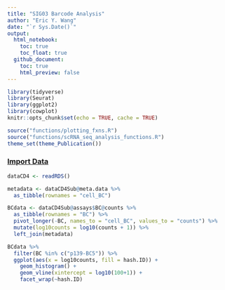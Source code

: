 ```yaml
---
title: "SIG03 Barcode Analysis"
author: "Eric Y. Wang"
date: "`r Sys.Date()`"
output:
  html_notebook:
    toc: true
    toc_float: true
  github_document:
    toc: true
    html_preview: false
---
```


```r
library(tidyverse)
library(Seurat)
library(ggplot2)
library(cowplot)
knitr::opts_chunk$set(echo = TRUE, cache = TRUE)
```

```r
source("functions/plotting_fxns.R")
source("functions/scRNA_seq_analysis_functions.R")
theme_set(theme_Publication())
```

### [Import Data]{.underline}

```r
dataCD4 <- readRDS()
```

```r
metadata <- dataCD4Sub@meta.data %>%
  as_tibble(rownames = "cell_BC")

BCdata <- dataCD4Sub@assays$BC@counts %>%
  as_tibble(rownames = "BC") %>%
  pivot_longer(-BC, names_to = "cell_BC", values_to = "counts") %>%
  mutate(log10counts = log10(counts + 1)) %>%
  left_join(metadata)

BCdata %>%
  filter(BC %in% c("p139-BC5")) %>%
  ggplot(aes(x = log10counts, fill = hash.ID)) +
    geom_histogram() +
    geom_vline(xintercept = log10(100+1)) +
    facet_wrap(~hash.ID)
```
